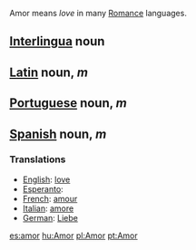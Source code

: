 Amor means ''love'' in many [[Romance]] languages.

== [[Interlingua]] noun ==
== [[Latin]] noun, ''m'' ==
== [[Portuguese]] noun, ''m'' ==
== [[Spanish]] noun, ''m'' ==
===Translations===
*[[English]]: [[love]]
*[[Esperanto]]: [[]]
*[[French]]: [[amour]]
*[[Italian]]: [[amore]]
*[[German]]: [[Liebe]]

[[es:amor]]
[[hu:Amor]]
[[pl:Amor]]
[[pt:Amor]]